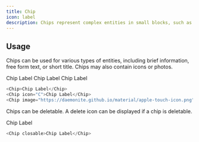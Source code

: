 ```yaml
---
title: Chip
icon: label
description: Chips represent complex entities in small blocks, such as a contact.
---
```



## Usage

Chips can be used for various types of entities, including brief information, free form text, or short title. Chips may also contain icons or photos.

<Example>
    <Chip>Chip Label</Chip>
    <Chip icon="C">Chip Label</Chip>
    <Chip image="https://daemonite.github.io/material/apple-touch-icon.png">
        Chip Label
    </Chip>
</Example>

```javascript
<Chip>Chip Label</Chip>
<Chip icon="C">Chip Label</Chip>
<Chip image="https://daemonite.github.io/material/apple-touch-icon.png">Chip Label</Chip>
```

Chips can be deletable. A delete icon can be displayed if a chip is deletable.

<Example>
    <Chip closable>Chip Label</Chip>
</Example>

```javascript
<Chip closable>Chip Label</Chip>
```
